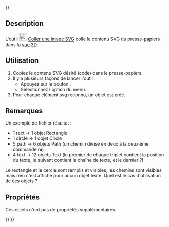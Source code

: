 <languages/>
{{UnfinishedDocu{{#translation:}}}}

{{Docnav/fr
|[[Curves_ParametricSolid/fr|Solide paramétrique]]
|[[Curves_ToConsole/fr|Vers la console]]
|[[Curves_Workbench/fr|Atelier Curves]]
|IconL=Curves_ParametricSolid.svg
|IconR=Curves_ToConsole.svg
|IconC=Curves_workbench_icon.svg
}}

{{GuiCommand/fr
|Name=Curves PasteSVG
|Name/fr=Curves Coller une image SVG
|MenuLocation=Misc. → Paste SVG
|Workbenches=[[Curves_Workbench/fr|Curves]]
}}

==Description==

L'outil [[Image:Curves_PasteSVG.svg|24px]] [[Curves_PasteSVG/fr|Coller une image SVG]] colle le contenu SVG du presse-papiers dans la [[3D_view/fr|vue 3D]].

<span id="Usage"></span>
==Utilisation==

# Copiez le contenu SVG désiré (code) dans le presse-papiers.
# Il y a plusieurs façons de lancer l'outil :
#* Appuyez sur le bouton {{Button|[[Image:Curves_PasteSVG.svg|24px]] [[Curves_PasteSVG/fr|PasteSVG]]}}.
#* Sélectionnez l'option {{MenuCommand|Misc. → [[Image:Curves_PasteSVG.svg|24px]] PasteSVG}} du menu.
# Pour chaque élément svg reconnu, un objet est créé.

<span id="Notes"></span>
==Remarques==

Un exemple de fichier résultat :
* 1 rect -> 1 objet Rectangle
* 1 circle -> 1 objet Circle
* 5 path -> 6 objets Path (un chemin divisé en deux à la deuxième commande '''m''')
* 4 text -> 12 objets Text (le premier de chaque triplet contient la position du texte, le suivant contient la chaîne de texte, et le dernier ?)
Le rectangle et le cercle sont remplis et visibles, les chemins sont visibles mais rien n'est affiché pour aucun objet texte.
Quel est le cas d'utilisation de ces objets ?

<span id="Properties"></span>
==Propriétés==

Ces objets n'ont pas de propriétés supplémentaires.


{{Docnav/fr
|[[Curves_ParametricSolid/fr|Solide paramétrique]]
|[[Curves_ToConsole/fr|Vers la console]]
|[[Curves_Workbench/fr|Atelier Curves]]
|IconL=Curves_ParametricSolid.svg
|IconR=Curves_ToConsole.svg
|IconC=Curves_workbench_icon.svg
}}

{{Curves Tools navi{{#translation:}}}}
{{Userdocnavi{{#translation:}}}}